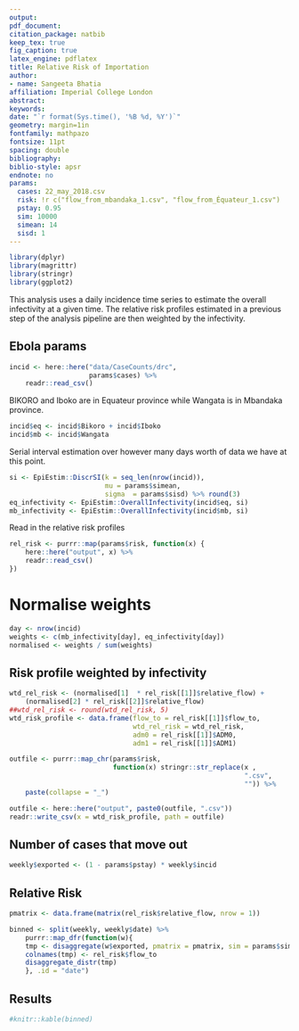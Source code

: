 ```yaml
---
output: 
pdf_document:
citation_package: natbib
keep_tex: true
fig_caption: true
latex_engine: pdflatex
title: Relative Risk of Importation 
author:
- name: Sangeeta Bhatia
affiliation: Imperial College London
abstract: 
keywords: 
date: "`r format(Sys.time(), '%B %d, %Y')`"
geometry: margin=1in
fontfamily: mathpazo
fontsize: 11pt
spacing: double
bibliography: 
biblio-style: apsr
endnote: no
params:
  cases: 22_may_2018.csv
  risk: !r c("flow_from_mbandaka_1.csv", "flow_from_Équateur_1.csv")
  pstay: 0.95
  sim: 10000
  simean: 14
  sisd: 1
---
```

```r
library(dplyr)
library(magrittr)
library(stringr)
library(ggplot2)
```

This analysis uses a daily incidence time series to estimate the
overall infectivity at a given time. The relative risk profiles
estimated in a previous step of the analysis pipeline are then
weighted by the infectivity.

## Ebola params
```r
incid <- here::here("data/CaseCounts/drc",
                    params$cases) %>%
    readr::read_csv()
```
BIKORO and Iboko are in Equateur province while Wangata is in Mbandaka
province.

```r
incid$eq <- incid$Bikoro + incid$Iboko
incid$mb <- incid$Wangata
```
Serial interval estimation over however many days worth of data we
have at this point.

```r
si <- EpiEstim::DiscrSI(k = seq_len(nrow(incid)),
                        mu = params$simean,
                        sigma  = params$sisd) %>% round(3)
eq_infectivity <- EpiEstim::OverallInfectivity(incid$eq, si)
mb_infectivity <- EpiEstim::OverallInfectivity(incid$mb, si)

```
Read in the relative risk profiles

```r

rel_risk <- purrr::map(params$risk, function(x) {
    here::here("output", x) %>%
    readr::read_csv() 
})

```
# Normalise weights

```r
day <- nrow(incid)
weights <- c(mb_infectivity[day], eq_infectivity[day])
normalised <- weights / sum(weights)
```
## Risk profile weighted by infectivity

```r
wtd_rel_risk <- (normalised[1]  * rel_risk[[1]]$relative_flow) +
    (normalised[2] * rel_risk[[2]]$relative_flow)
##wtd_rel_risk <- round(wtd_rel_risk, 5)
wtd_risk_profile <- data.frame(flow_to = rel_risk[[1]]$flow_to,
                               wtd_rel_risk = wtd_rel_risk,
                               adm0 = rel_risk[[1]]$ADM0,
                               adm1 = rel_risk[[1]]$ADM1) 
```

```r
outfile <- purrr::map_chr(params$risk,
                          function(x) stringr::str_replace(x ,
                                                           ".csv",
                                                           "")) %>%
    paste(collapse = "_")

outfile <- here::here("output", paste0(outfile, ".csv"))
readr::write_csv(x = wtd_risk_profile, path = outfile)
```

## Number of cases that move out

```r
weekly$exported <- (1 - params$pstay) * weekly$incid
```
## Relative Risk 

```r
pmatrix <- data.frame(matrix(rel_risk$relative_flow, nrow = 1))

binned <- split(weekly, weekly$date) %>%
    purrr::map_dfr(function(w){
    tmp <- disaggregate(w$exported, pmatrix = pmatrix, sim = params$sim)
    colnames(tmp) <- rel_risk$flow_to
    disaggregate_distr(tmp)
    }, .id = "date")
```

## Results

```r
#knitr::kable(binned)
```
